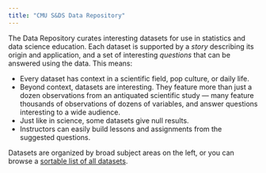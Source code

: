 ```yaml
---
title: "CMU S&DS Data Repository"
---
```


The Data Repository curates interesting datasets for use in statistics and data
science education. Each dataset is supported by a *story* describing its origin
and application, and a set of interesting *questions* that can be answered using
the data. This means:

* Every dataset has context in a scientific field, pop culture, or daily life.
* Beyond context, datasets are interesting. They feature more than just a dozen
  observations from an antiquated scientific study — many feature thousands of
  observations of dozens of variables, and answer questions interesting to a
  wide audience.
* Just like in science, some datasets give null results.
* Instructors can easily build lessons and assignments from the
  suggested questions.

Datasets are organized by broad subject areas on the left, or you can browse a
[sortable list of all datasets](by-method.qmd).
